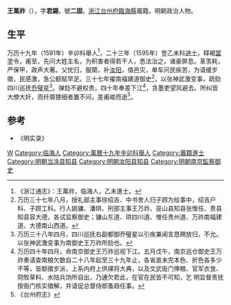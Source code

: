 '''王萬祚'''（{{bd|？||1612年||catIdx=W}}），字'''君錫'''，號'''二固'''，[[浙江|浙江]][[台州府|台州府]][[臨海縣|臨海縣]]竈籍。明朝政治人物。
 
==生平==
万历十九年（1591年）辛卯科舉人<ref>《浙江通志》：王萬祚，临海人，乙未進士。</ref>，二十三年（1595年）登乙未科[[进士|进士]]，释褐[[當塗|當塗]]令，甫至，先问大姓主名，为积害者得若干人，悉法治之，诸豪屏息。革羡耗，严保甲，政声大著。父忧归，服闋，补[[汝阳|汝阳]]，值邑灾，单车问民疾苦，为请缓岁徵，民感激，急公额赋早足。三十七年擢南福建道御史<ref>万历三十七年八月，授礼部主事徐绍吉、中书舍人归子顾为给事中，绍吉户科、子顾工科。行人姚镛、潘珙、刑部主事王万祚、巫山县知县张惟任、贵县知县容大德，各试监察御史；镛山东道、珙四川道、惟任贵州道、万祚南福建道、大德南山西道。</ref>，以张神武激变事，疏劾四川巡抚[[乔璧星|乔璧星]]<ref>万历三十八年四月，四川巡抚右副都御乔璧星以引疾兼闻言恳赐放归，不允。以张神武激变事为南御史王万祚所劾也。</ref>。弹劾不避权贵，四十年奉差下江<ref>万历四十年四月，命南京御史王万祚巡视下江。五月戊午，南京巡仓御史王万祚奏请查南粮欠数自二十八年起至三十九年止，各省直未完本色、折色各多少不等，皆额徵岁派，上系内府上供祼将大典，以及文武衙门俸粮、官军衣食、冏牧草料、水陆兵饷所自出，乃逋欠若此，在官在民皆不可知，乞 明旨督责抚按衙门核实徵解，并请促总督侍郎蚤趋任事。</ref>，贪墨吏望风避去。所纠皆大僚大奸，而纤屑猥细者置不问，差甫峻而逝<ref>《台州府志》</ref>。
 
==参考==
{{reflist}}
*《明实录》

{{萬曆二十三年乙未科殿試金榜}}

{{Authority control}}

{{DEFAULTSORT:Wang王}}
[[Category:王姓|W]]
[[Category:临海人|Category:临海人]]
[[Category:萬曆十九年辛卯科舉人|Category:萬曆十九年辛卯科舉人]]
[[Category:竈籍進士|Category:竈籍進士]]
[[Category:明朝当涂县知县|Category:明朝当涂县知县]]
[[Category:明朝汝阳县知县|Category:明朝汝阳县知县]]
[[Category:明朝南京監察御史|Category:明朝南京監察御史]]


{{明朝人物小作品}}